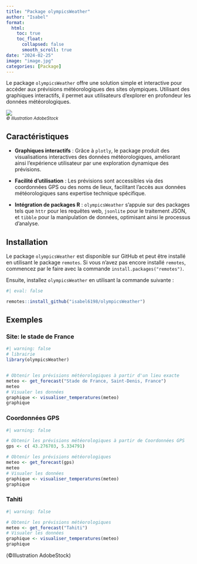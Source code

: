 ```yaml
---
title: "Package olympicsWeather"
author: "Isabel"
format: 
  html:
    toc: true
    toc_float: 
      collapsed: false
      smooth_scroll: true
date: "2024-02-25"
image: "image.jpg"
categories: [Package]
---
```


Le package `olympicsWeather` offre une solution simple et interactive pour accéder aux prévisions météorologiques des sites olympiques. Utilisant des graphiques interactifs, il permet aux utilisateurs d'explorer en profondeur les données météorologiques.

![](chat-leur.png)<br>
<small>*© Illustration AdobeStock *</small>

## Caractéristiques

-   **Graphiques interactifs** : Grâce à `plotly`, le package produit des visualisations interactives des données météorologiques, améliorant ainsi l'expérience utilisateur par une exploration dynamique des prévisions.

-   **Facilité d'utilisation** : Les prévisions sont accessibles via des coordonnées GPS ou des noms de lieux, facilitant l'accès aux données météorologiques sans expertise technique spécifique.

-   **Intégration de packages R** : `olympicsWeather` s'appuie sur des packages tels que `httr` pour les requêtes web, `jsonlite` pour le traitement JSON, et `tibble` pour la manipulation de données, optimisant ainsi le processus d'analyse.

## Installation

Le package `olympicsWeather` est disponible sur GitHub et peut être installé en utilisant le package `remotes`. Si vous n'avez pas encore installé `remotes`, commencez par le faire avec la commande `install.packages("remotes")`.

Ensuite, installez `olympicsWeather` en utilisant la commande suivante :

```r
#| eval: false

remotes::install_github("isabel6198/olympicsWeather")

```

## Exemples

### Site: le stade de France

```r
#| warning: false
# librairie 
library(olympicsWeather)


# Obtenir les prévisions météorologiques à partir d'un lieu exacte
meteo <- get_forecast("Stade de France, Saint-Denis, France")
meteo
# Visualer les données
graphique <- visualiser_temperatures(meteo)
graphique

```

### Coordonnées GPS

```r
#| warning: false

# Obtenir les prévisions météorologiques à partir de Coordonnées GPS 
gps <- c( 43.276703, 5.334791)

# Obtenir les prévisions météorologiques
meteo <- get_forecast(gps)
meteo
# Visualer les données
graphique <- visualiser_temperatures(meteo)
graphique

```

### Tahiti

```r
#| warning: false

# Obtenir les prévisions météorologiques 
meteo <- get_forecast("Tahiti")
# Visualer les données
graphique <- visualiser_temperatures(meteo)
graphique

```

(©Illustration AdobeStock)
